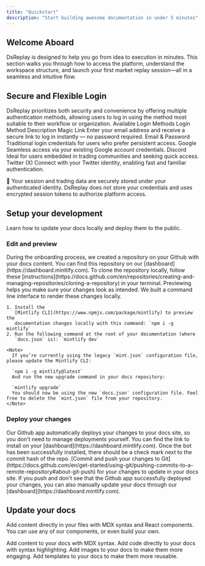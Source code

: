 ```yaml
---
title: "Quickstart"
description: "Start building awesome documentation in under 5 minutes"
---
```


## Welcome Aboard

DsReplay is designed to help you go from idea to execution in minutes. This section walks you through how to access the platform, understand the workspace structure, and launch your first market replay session—all in a seamless and intuitive flow.

## Secure and Flexible Login

DsReplay prioritizes both security and convenience by offering multiple authentication methods, allowing users to log in using the method most suitable to their workflow or organization.
Available Login Methods
Login Method	Description
Magic Link	Enter your email address and receive a secure link to log in instantly — no password required.
Email & Password	Traditional login credentials for users who prefer persistent access.
Google	Seamless access via your existing Google account credentials.
Discord	Ideal for users embedded in trading communities and seeking quick access.
Twitter (X)	Connect with your Twitter identity, enabling fast and familiar authentication.

📌 Your session and trading data are securely stored under your authenticated identity. DsReplay does not store your credentials and uses encrypted session tokens to authorize platform access.

## Setup your development

Learn how to update your docs locally and deploy them to the public.

### Edit and preview

<AccordionGroup>
  <Accordion title="Clone your docs locally" icon="github">
    During the onboarding process, we created a repository on your Github with
    your docs content. You can find this repository on our
    [dashboard](https://dashboard.mintlify.com). To clone the repository
    locally, follow these
    [instructions](https://docs.github.com/en/repositories/creating-and-managing-repositories/cloning-a-repository)
    in your terminal.
  </Accordion>
  <Accordion title="Preview changes" icon="rectangle-terminal">
    Previewing helps you make sure your changes look as intended. We built a
    command line interface to render these changes locally.

    1. Install the
       [Mintlify CLI](https://www.npmjs.com/package/mintlify) to preview the
       documentation changes locally with this command: `npm i -g mintlify`
    2. Run the following command at the root of your documentation (where
       `docs.json` is): `mintlify dev`

    <Note>
      If you’re currently using the legacy `mint.json` configuration file, please update the Mintlify CLI:

      `npm i -g mintlify@latest`
      And run the new upgrade command in your docs repository:

      `mintlify upgrade`
      You should now be using the new `docs.json` configuration file. Feel free to delete the `mint.json` file from your repository.
    </Note>
  </Accordion>
</AccordionGroup>

### Deploy your changes

<AccordionGroup>
  <Accordion title="Install our Github app" icon="message-bot">
    Our Github app automatically deploys your changes to your docs site, so you
    don't need to manage deployments yourself. You can find the link to install on
    your [dashboard](https://dashboard.mintlify.com). Once the bot has been
    successfully installed, there should be a check mark next to the commit hash
    of the repo.
  </Accordion>
  <Accordion title="Push your changes" icon="rocket">
    [Commit and push your changes to
    Git](https://docs.github.com/en/get-started/using-git/pushing-commits-to-a-remote-repository#about-git-push)
    for your changes to update in your docs site. If you push and don't see that
    the Github app successfully deployed your changes, you can also manually
    update your docs through our [dashboard](https://dashboard.mintlify.com).
  </Accordion>
</AccordionGroup>

## Update your docs

Add content directly in your files with MDX syntax and React components. You can use any of our components, or even build your own.

<CardGroup cols={2}>
  <Card title="Add Content With MDX" icon="file" href="/essentials/markdown">
    Add content to your docs with MDX syntax.
  </Card>
  <Card title="Add Code Blocks" icon="square-code" href="/essentials/code">
    Add code directly to your docs with syntax highlighting.
  </Card>
  <Card title="Add Images" icon="image" href="/essentials/images">
    Add images to your docs to make them more engaging.
  </Card>
  <Card title="Add Custom Components" icon="puzzle-piece" href="/essentials/reusable-snippets">
    Add templates to your docs to make them more reusable.
  </Card>
</CardGroup>